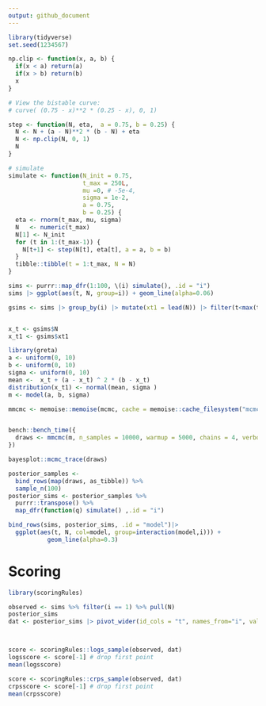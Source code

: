 ```yaml
---
output: github_document
---
```



```r
library(tidyverse)
set.seed(1234567)

np.clip <- function(x, a, b) {
  if(x < a) return(a)
  if(x > b) return(b)
  x
}

# View the bistable curve: 
# curve( (0.75 - x)**2 * (0.25 - x), 0, 1)

step <- function(N, eta,  a = 0.75, b = 0.25) {
  N <- N + (a - N)**2 * (b - N) + eta
  N <- np.clip(N, 0, 1)
  N
}

# simulate
simulate <- function(N_init = 0.75,
                     t_max = 250L,
                     mu =0, # -5e-4,
                     sigma = 1e-2,
                     a = 0.75, 
                     b = 0.25) {
  eta <- rnorm(t_max, mu, sigma)
  N   <- numeric(t_max)
  N[1] <- N_init
  for (t in 1:(t_max-1)) {
    N[t+1] <- step(N[t], eta[t], a = a, b = b)
  }
  tibble::tibble(t = 1:t_max, N = N)
}

sims <- purrr::map_dfr(1:100, \(i) simulate(), .id = "i")
sims |> ggplot(aes(t, N, group=i)) + geom_line(alpha=0.06)
```

```r
gsims <- sims |> group_by(i) |> mutate(xt1 = lead(N)) |> filter(t<max(t))


x_t <- gsims$N
x_t1 <- gsims$xt1

library(greta)
a <- uniform(0, 10)
b <- uniform(0, 10)
sigma <- uniform(0, 10)
mean <-  x_t + (a - x_t) ^ 2 * (b - x_t)
distribution(x_t1) <- normal(mean, sigma )
m <- model(a, b, sigma)
```

```r
mmcmc <- memoise::memoise(mcmc, cache = memoise::cache_filesystem("mcmc_cache"))


bench::bench_time({                 
  draws <- mmcmc(m, n_samples = 10000, warmup = 5000, chains = 4, verbose = FALSE)
})
```

```r
bayesplot::mcmc_trace(draws)
```


```r
posterior_samples <- 
  bind_rows(map(draws, as_tibble)) %>% 
  sample_n(100)
posterior_sims <- posterior_samples %>%
  purrr::transpose() %>%
  map_dfr(function(q) simulate() ,.id = "i")

bind_rows(sims, posterior_sims, .id = "model")|> 
  ggplot(aes(t, N, col=model, group=interaction(model,i))) +
           geom_line(alpha=0.3)

```



# Scoring

```r


library(scoringRules)

observed <- sims %>% filter(i == 1) %>% pull(N)
posterior_sims
dat <- posterior_sims |> pivot_wider(id_cols = "t", names_from="i", values_from = "N") |> select(-t) |> as.matrix()



score <- scoringRules::logs_sample(observed, dat)
logsscore <- score[-1] # drop first point
mean(logsscore)

score <- scoringRules::crps_sample(observed, dat)
crpsscore <- score[-1] # drop first point
mean(crpsscore)



```










